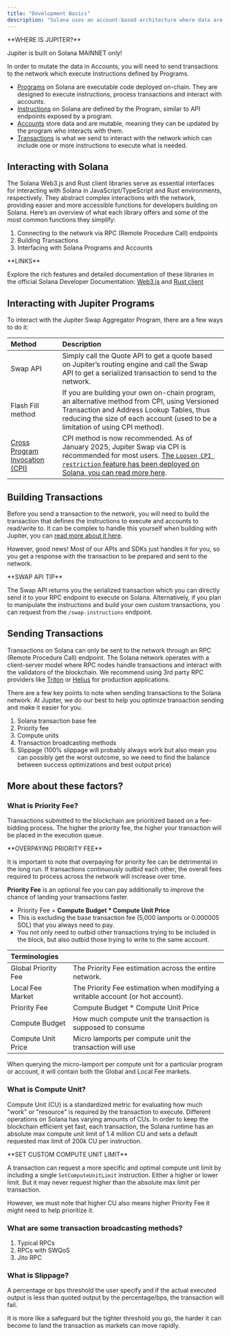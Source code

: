 ```yaml
---
title: "Development Basics"
description: "Solana uses an account-based architecture where data are stored in accounts. However, Solana keeps Programs (also known as smart contracts on other blockchains) and Accounts distinct."
---
```


<Tip>
  **WHERE IS JUPITER?**

  Jupiter is built on Solana MAINNET only!
</Tip>

In order to mutate the data in Accounts, you will need to send transactions to the network which execute Instructions defined by Programs.

* [Programs](https://solana.com/docs/core/programs) on Solana are executable code deployed on-chain. They are designed to execute instructions, process transactions and interact with accounts.
* [Instructions](https://solana.com/docs/core/transactions#instruction) on Solana are defined by the Program, similar to API endpoints exposed by a program.
* [Accounts](https://solana.com/docs/core/accounts) store data and are mutable, meaning they can be updated by the program who interacts with them.
* [Transactions](https://solana.com/docs/core/transactions#transaction) is what we send to interact with the network which can include one or more instructions to execute what is needed.

## Interacting with Solana

The Solana Web3.js and Rust client libraries serve as essential interfaces for interacting with Solana in JavaScript/TypeScript and Rust environments, respectively. They abstract complex interactions with the network, providing easier and more accessible functions for developers building on Solana. Here’s an overview of what each library offers and some of the most common functions they simplify:

1. Connecting to the network via RPC (Remote Procedure Call) endpoints
2. Building Transactions
3. Interfacing with Solana Programs and Accounts

<Info>
  **LINKS**

  Explore the rich features and detailed documentation of these libraries in the official Solana Developer Documentation: [Web3.js](https://solana.com/docs/clients/javascript) and [Rust client](https://solana.com/docs/clients/rust)
</Info>

## Interacting with Jupiter Programs

To interact with the Jupiter Swap Aggregator Program, there are a few ways to do it:

| Method                                                             | Description                                                                                                                                                                                                                                            |
| :----------------------------------------------------------------- | :----------------------------------------------------------------------------------------------------------------------------------------------------------------------------------------------------------------------------------------------------- |
| Swap API                                                           | Simply call the Quote API to get a quote based on Jupiter’s routing engine and call the Swap API to get a serialized transaction to send to the network.                                                                                               |
| Flash Fill method                                                  | If you are building your own on-chain program, an alternative method from CPI, using Versioned Transaction and Address Lookup Tables, thus reducing the size of each account (used to be a limitation of using CPI method).                            |
| [Cross Program Invocation (CPI)](https://solana.com/docs/core/cpi) | CPI method is now recommended. As of January 2025, Jupiter Swap via CPI is recommended for most users. [The `Loosen CPI restriction` feature has been deployed on Solana, you can read more here](https://github.com/solana-labs/solana/issues/26641). |

## Building Transactions

Before you send a transaction to the network, you will need to build the transaction that defines the instructions to execute and accounts to read/write to. It can be complex to handle this yourself when building with Jupiter, you can [read more about it here](https://solana.com/docs/core/transactions).

However, good news! Most of our APIs and SDKs just handles it for you, so you get a response with the transaction to be prepared and sent to the network.

<Tip>
  **SWAP API TIP**

  The Swap API returns you the serialized transaction which you can directly send it to your RPC endpoint to execute on Solana. Alternatively, if you plan to manipulate the instructions and build your own custom transactions, you can request from the `/swap-instructions` endpoint.
</Tip>

## Sending Transactions

Transactions on Solana can only be sent to the network through an RPC (Remote Procedure Call) endpoint. The Solana network operates with a client-server model where RPC nodes handle transactions and interact with the validators of the blockchain. We recommend using 3rd party RPC providers like [Triton](https://triton.one/) or [Helius](https://helius.dev/) for production applications.

There are a few key points to note when sending transactions to the Solana network. At Jupiter, we do our best to help you optimize transaction sending and make it easier for you.

1. Solana transaction base fee
2. Priority fee
3. Compute units
4. Transaction broadcasting methods
5. Slippage (100% slippage will probably always work but also mean you can possibly get the worst outcome, so we need to find the balance between success optimizations and best output price)

## More about these factors?

### What is Priority Fee?

Transactions submitted to the blockchain are prioritized based on a fee-bidding process. The higher the priority fee, the higher your transaction will be placed in the execution queue.

<Note>
  **OVERPAYING PRIORITY FEE**

  It is important to note that overpaying for priority fee can be detrimental in the long run. If transactions continuously outbid each other, the overall fees required to process across the network will increase over time.
</Note>

**Priority Fee** is an optional fee you can pay additionally to improve the chance of landing your transactions faster.

* Priority Fee = **Compute Budget \* Compute Unit Price**
* This is excluding the base transaction fee (5,000 lamports or 0.000005 SOL) that you always need to pay.
* You not only need to outbid other transactions trying to be included in the block, but also outbid those trying to write to the same account.

| Terminologies       |                                                                                 |
| :------------------- | :------------------------------------------------------------------------------- |
| Global Priority Fee | The Priority Fee estimation across the entire network.                          |
| Local Fee Market    | The Priority Fee estimation when modifying a writable account (or hot account). |
| Priority Fee        | Compute Budget \* Compute Unit Price                                            |
| Compute Budget      | How much compute unit the transaction is supposed to consume                    |
| Compute Unit Price  | Micro lamports per compute unit the transaction will use                        |

When querying the micro-lamport per compute unit for a particular program or account, it will contain both the Global and Local Fee markets.

### What is Compute Unit?

Compute Unit (CU) is a standardized metric for evaluating how much "work" or "resource" is required by the transaction to execute. Different operations on Solana has varying amounts of CUs. In order to keep the blockchain efficient yet fast, each transaction, the Solana runtime has an absolute max compute unit limit of 1.4 million CU and sets a default requested max limit of 200k CU per instruction.

<Tip>
  **SET CUSTOM COMPUTE UNIT LIMIT**

  A transaction can request a more specific and optimal compute unit limit by including a single `SetComputeUnitLimit` instruction. Either a higher or lower limit. But it may never request higher than the absolute max limit per transaction.
</Tip>

However, we must note that higher CU also means higher Priority Fee it might need to help prioritize it.

### What are some transaction broadcasting methods?

1. Typical RPCs
2. RPCs with SWQoS
3. Jito RPC

### What is Slippage?

A percentage or bps threshold the user specify and if the actual executed output is less than quoted output by the percentage/bps, the transaction will fail.

It is more like a safeguard but the tighter threshold you go, the harder it can become to land the transaction as markets can move rapidly.
